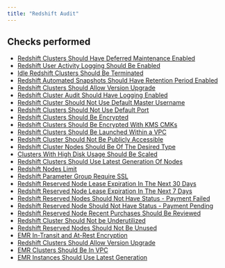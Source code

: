 ```yaml
---
title: "Redshift Audit"
---
```


## Checks performed

- [Redshift Clusters Should Have Deferred Maintenance Enabled](redshiftmonitoring/rules/deferred_maintenance)
- [Redshift User Activity Logging Should Be Enabled](redshiftmonitoring/rules/enable_user_activity_log)
- [Idle Redshift Clusters Should Be Terminated](redshiftmonitoring/rules/idle_redshift_cluster)
- [Redshift Automated Snapshots Should Have Retention Period Enabled](redshiftmonitoring/rules/snapshot_retention_period)
- [Redshift Clusters Should Allow Version Upgrade](redshiftmonitoring/rules/allow_cluster_version_upgrade)
- [Redshift Cluster Audit Should Have Logging Enabled](redshiftmonitoring/rules/audit_logging_enabled)
- [Redshift Cluster Should Not Use Default Master Username](redshiftmonitoring/rules/default_master_username)
- [Redshift Clusters Should Not Use Default Port](redshiftmonitoring/rules/not_using_default_port)
- [Redshift Clusters Should Be Encrypted](redshiftmonitoring/rules/redshift_cluster_encrypted)
- [Redshift Clusters Should Be Encrypted With KMS CMKs](redshiftmonitoring/rules/redshift_cluster_encrypted_with_kms_customer_master_keys)
- [Redshift Clusters Should Be Launched Within a VPC](redshiftmonitoring/rules/redshift_cluster_in_vpc)
- [Redshift Cluster Should Not Be Publicly Accessible](redshiftmonitoring/rules/redshift_cluster_publicly_accessible)
- [Redshift Cluster Nodes Should Be Of The Desired Type](redshiftmonitoring/rules/redshift_desired_node_type)
- [Clusters With High Disk Usage Should Be Scaled](redshiftmonitoring/rules/redshift_disk_space_usage)
- [Redshift Clusters Should Use Latest Generation Of Nodes](redshiftmonitoring/rules/redshift_instance_generation)
- [Redshift Nodes Limit](redshiftmonitoring/rules/redshift_nodes_counts)
- [Redshift Parameter Group Require SSL](redshiftmonitoring/rules/redshift_parameter_group_require_ssl)
- [Redshift Reserved Node Lease Expiration In The Next 30 Days](redshiftmonitoring/rules/redshift_reserved_node_expiry_in_30_days)
- [Redshift Reserved Node Lease Expiration In The Next 7 Days](redshiftmonitoring/rules/redshift_reserved_node_expiry_in_7_days)
- [Redshift Reserved Nodes Should Not Have Status - Payment Failed](redshiftmonitoring/rules/redshift_reserved_node_payment_failed)
- [Redshift Reserved Node Should Not Have Status - Payment Pending](redshiftmonitoring/rules/redshift_reserved_node_payment_pending)
- [Redshift Reserved Node Recent Purchases Should Be Reviewed](redshiftmonitoring/rules/redshift_reserved_node_recent_purchase)
- [Redshift Cluster Should Not be Underutilized](redshiftmonitoring/rules/underutilized_redshift_cluster)
- [Redshift Reserved Nodes Should Not Be Unused](redshiftmonitoring/rules/unused_redshift_reserved_nodes)
- [EMR In-Transit and At-Rest Encryption](redshiftmonitoring/rules/emr_at_rest_in_transit_encryption)
- [Redshift Clusters Should Allow Version Upgrade](redshiftmonitoring/rules/redshift_cluster_version_upgrade)
- [EMR Clusters Should Be In VPC](redshiftmonitoring/rules/emr_clusters_in_vpc)
- [EMR Instances Should Use Latest Generation](redshiftmonitoring/rules/emr_instance_generation)